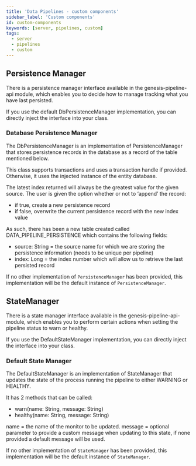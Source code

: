 ```yaml
---
title: 'Data Pipelines - custom components'
sidebar_label: 'Custom components'
id: custom-components
keywords: [server, pipelines, custom]
tags:
  - server
  - pipelines
  - custom
---
```


## Persistence Manager

There is a persistence manager interface available in the genesis-pipeline-api module, which enables you to decide how to manage tracking what you have last persisted.

If you use the default DbPersistenceManager implementation, you can directly inject the interface into your class.

### Database Persistence Manager

The DbPersistenceManager is an implementation of PersistenceManager that stores persistence records in the database as a record of the table mentioned below.

This class supports transactions and uses a transaction handle if provided. Otherwise, it uses the injected instance of the entity database.

The latest index returned will always be the greatest value for the given source. The user is given the option whether or not to ‘append’ the record:

- if true, create a new persistence record
- if false, overwrite the current persistence record with the new index value

As such, there has been a new table created called DATA_PIPELINE_PERSISTENCE which contains the following fields:

- source: String = the source name for which we are storing the persistence information (needs to be unique per pipeline)
- index: Long = the index number which will allow us to retrieve the last persisted record

If no other implementation of `PersistenceManager` has been provided, this implementation will be the default instance of `PersistenceManager`.

## StateManager

There is a state manager interface available in the genesis-pipeline-api-module, which enables you to perform certain actions when setting the pipeline status to warn or healthy.

If you use the DefaultStateManager implementation, you can directly inject the interface into your class.

### Default State Manager

The DefaultStateManager is an implementation of StateManager that updates the state of the process running the pipeline to either WARNING or HEALTHY.

It has 2 methods that can be called:
- warn(name: String, message: String)
- healthy(name: String, message: String)

name = the name of the monitor to be updated.
message = optional parameter to provide a custom message when updating to this state, if none provided a default message will be used.

If no other implementation of `StateManager` has been provided, this implementation will be the default instance of `StateManager`.
